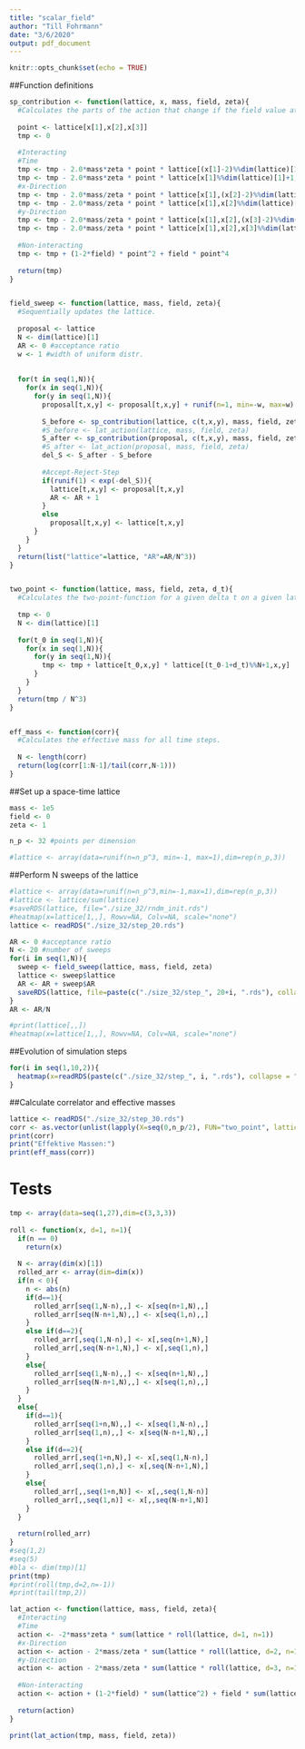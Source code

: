 ```yaml
---
title: "scalar_field"
author: "Till Fohrmann"
date: "3/6/2020"
output: pdf_document
---
```


```r
knitr::opts_chunk$set(echo = TRUE)
```


##Function definitions
```r
sp_contribution <- function(lattice, x, mass, field, zeta){
  #Calculates the parts of the action that change if the field value at on point changes.
  
  point <- lattice[x[1],x[2],x[3]]
  tmp <- 0
  
  #Interacting
  #Time
  tmp <- tmp - 2.0*mass*zeta * point * lattice[(x[1]-2)%%dim(lattice)[1]+1,x[2],x[3]] #before
  tmp <- tmp - 2.0*mass*zeta * point * lattice[x[1]%%dim(lattice)[1]+1,x[2],x[3]] #after
  #x-Direction
  tmp <- tmp - 2.0*mass/zeta * point * lattice[x[1],(x[2]-2)%%dim(lattice)[2]+1,x[3]]
  tmp <- tmp - 2.0*mass/zeta * point * lattice[x[1],x[2]%%dim(lattice)[2]+1,x[3]]
  #y-Direction
  tmp <- tmp - 2.0*mass/zeta * point * lattice[x[1],x[2],(x[3]-2)%%dim(lattice)[3]+1]
  tmp <- tmp - 2.0*mass/zeta * point * lattice[x[1],x[2],x[3]%%dim(lattice)[3]+1]
  
  #Non-interacting
  tmp <- tmp + (1-2*field) * point^2 + field * point^4
  
  return(tmp)
}


field_sweep <- function(lattice, mass, field, zeta){
  #Sequentially updates the lattice.
  
  proposal <- lattice
  N <- dim(lattice)[1]
  AR <- 0 #acceptance ratio
  w <- 1 #width of uniform distr.
  
  
  for(t in seq(1,N)){
    for(x in seq(1,N)){
      for(y in seq(1,N)){
        proposal[t,x,y] <- proposal[t,x,y] + runif(n=1, min=-w, max=w)
        
        S_before <- sp_contribution(lattice, c(t,x,y), mass, field, zeta)
        #S_before <- lat_action(lattice, mass, field, zeta)
        S_after <- sp_contribution(proposal, c(t,x,y), mass, field, zeta)
        #S_after <- lat_action(proposal, mass, field, zeta)
        del_S <- S_after - S_before
        
        #Accept-Reject-Step
        if(runif(1) < exp(-del_S)){
          lattice[t,x,y] <- proposal[t,x,y]
          AR <- AR + 1
        }
        else
          proposal[t,x,y] <- lattice[t,x,y]
      }
    }
  }
  return(list("lattice"=lattice, "AR"=AR/N^3))
}


two_point <- function(lattice, mass, field, zeta, d_t){
  #Calculates the two-point-function for a given delta t on a given lattice instance.
  
  tmp <- 0
  N <- dim(lattice)[1]
  
  for(t_0 in seq(1,N)){
    for(x in seq(1,N)){
      for(y in seq(1,N)){
        tmp <- tmp + lattice[t_0,x,y] * lattice[(t_0-1+d_t)%%N+1,x,y]
      }
    }
  }
  return(tmp / N^3)
}


eff_mass <- function(corr){
  #Calculates the effective mass for all time steps.
  
  N <- length(corr)
  return(log(corr[1:N-1]/tail(corr,N-1)))
}
```


##Set up a space-time lattice
```r
mass <- 1e5
field <- 0
zeta <- 1

n_p <- 32 #points per dimension

#lattice <- array(data=runif(n=n_p^3, min=-1, max=1),dim=rep(n_p,3))
```


##Perform N sweeps of the lattice
```r
#lattice <- array(data=runif(n=n_p^3,min=-1,max=1),dim=rep(n_p,3))
#lattice <- lattice/sum(lattice)
#saveRDS(lattice, file="./size_32/rndm_init.rds")
#heatmap(x=lattice[1,,], Rowv=NA, Colv=NA, scale="none")
lattice <- readRDS("./size_32/step_20.rds")

AR <- 0 #acceptance ratio
N <- 20 #number of sweeps
for(i in seq(1,N)){
  sweep <- field_sweep(lattice, mass, field, zeta)
  lattice <- sweep$lattice
  AR <- AR + sweep$AR
  saveRDS(lattice, file=paste(c("./size_32/step_", 20+i, ".rds"), collapse = ""))
}
AR <- AR/N

#print(lattice[,,])
#heatmap(x=lattice[1,,], Rowv=NA, Colv=NA, scale="none")
```


##Evolution of simulation steps
```r
for(i in seq(1,10,2)){
  heatmap(x=readRDS(paste(c("./size_32/step_", i, ".rds"), collapse = ""))[5,,], Rowv=NA, Colv=NA, scale="none")
}
```

##Calculate correlator and effective masses
```r
lattice <- readRDS("./size_32/step_30.rds")
corr <- as.vector(unlist(lapply(X=seq(0,n_p/2), FUN="two_point", lattice=lattice, mass=mass, field=field, zeta=zeta)))
print(corr)
print("Effektive Massen:")
print(eff_mass(corr))
```



# Tests
```r
tmp <- array(data=seq(1,27),dim=c(3,3,3))
 
roll <- function(x, d=1, n=1){
  if(n == 0)
    return(x)
  
  N <- array(dim(x)[1])
  rolled_arr <- array(dim=dim(x))
  if(n < 0){
    n <- abs(n)
    if(d==1){
      rolled_arr[seq(1,N-n),,] <- x[seq(n+1,N),,]
      rolled_arr[seq(N-n+1,N),,] <- x[seq(1,n),,]
    }
    else if(d==2){
      rolled_arr[,seq(1,N-n),] <- x[,seq(n+1,N),]
      rolled_arr[,seq(N-n+1,N),] <- x[,seq(1,n),]
    }
    else{
      rolled_arr[seq(1,N-n),,] <- x[seq(n+1,N),,]
      rolled_arr[seq(N-n+1,N),,] <- x[seq(1,n),,]
    }
  }
  else{
    if(d==1){
      rolled_arr[seq(1+n,N),,] <- x[seq(1,N-n),,]
      rolled_arr[seq(1,n),,] <- x[seq(N-n+1,N),,]
    }
    else if(d==2){
      rolled_arr[,seq(1+n,N),] <- x[,seq(1,N-n),]
      rolled_arr[,seq(1,n),] <- x[,seq(N-n+1,N),]
    }
    else{
      rolled_arr[,,seq(1+n,N)] <- x[,,seq(1,N-n)]
      rolled_arr[,,seq(1,n)] <- x[,,seq(N-n+1,N)]
    }
  }
  
  return(rolled_arr)
}
#seq(1,2)
#seq(5)
#bla <- dim(tmp)[1]
print(tmp)
#print(roll(tmp,d=2,n=-1))
#print(tail(tmp,2))

lat_action <- function(lattice, mass, field, zeta){
  #Interacting
  #Time
  action <- -2*mass*zeta * sum(lattice * roll(lattice, d=1, n=1))
  #x-Direction
  action <- action - 2*mass/zeta * sum(lattice * roll(lattice, d=2, n=1))
  #y-Direction
  action <- action - 2*mass/zeta * sum(lattice * roll(lattice, d=3, n=1))
  
  #Non-interacting
  action <- action + (1-2*field) * sum(lattice^2) + field * sum(lattice^4)
  
  return(action)
}

print(lat_action(tmp, mass, field, zeta))
```